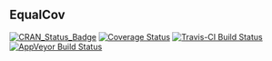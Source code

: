 ## EqualCov

[![CRAN_Status_Badge](http://www.r-pkg.org/badges/version/EqualCov)](https://cran.r-project.org/package=EqualCov)
[![Coverage Status](https://img.shields.io/codecov/c/github/BenBarnard/EqualCov/master.svg)](https://codecov.io/github/BenBarnard/EqualCov?branch=master)
[![Travis-CI Build Status](https://travis-ci.org/BenBarnard/EqualCov.svg?branch=master)](https://travis-ci.org/BenBarnard/EqualCov)
[![AppVeyor Build Status](https://ci.appveyor.com/api/projects/status/github/BenBarnard/EqualCov?branch=master&svg=true)](https://ci.appveyor.com/project/BenBarnard/EqualCov)
